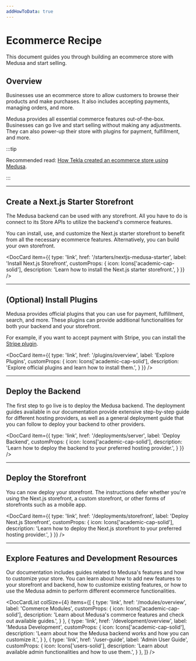 ```yaml
---
addHowToData: true
---
```



# Ecommerce Recipe

This document guides you through building an ecommerce store with Medusa and start selling.

## Overview

Businesses use an ecommerce store to allow customers to browse their products and make purchases. It also includes accepting payments, managing orders, and more.

Medusa provides all essential commerce features out-of-the-box. Businesses can go live and start selling without making any adjustments. They can also power-up their store with plugins for payment, fulfillment, and more.

:::tip

Recommended read: [How Tekla created an ecommerce store using Medusa](https://medusajs.com/blog/tekla-agilo-pos-case/).

:::

<LearningPath pathName="simple-quickstart" />

---

## Create a Next.js Starter Storefront

The Medusa backend can be used with any storefront. All you have to do is connect to its Store APIs to utilize the backend's commerce features.

You can install, use, and customize the Next.js starter storefront to benefit from all the necessary ecommerce features. Alternatively, you can build your own storefront.

<DocCard item={{
  type: 'link',
  href: '/starters/nextjs-medusa-starter',
  label: 'Install Next.js Storefront',
  customProps: {
    icon: Icons['academic-cap-solid'],
    description: 'Learn how to install the Next.js starter storefront.',
  }
}} />

---

## (Optional) Install Plugins

Medusa provides official plugins that you can use for payment, fulfillment, search, and more. These plugins can provide additional functionalities for both your backend and your storefront.

For example, if you want to accept payment with Stripe, you can install the [Stripe plugin](../plugins/payment/stripe.mdx).

<DocCard item={{
  type: 'link',
  href: '/plugins/overview',
  label: 'Explore Plugins',
  customProps: {
    icon: Icons['academic-cap-solid'],
    description: 'Explore official plugins and learn how to install them.',
  }
}} />

---

## Deploy the Backend

The first step to go live is to deploy the Medusa backend. The deployment guides available in our documentation provide extensive step-by-step guide for different hosting providers, as well as a general deployment guide that you can follow to deploy your backend to other providers.

<DocCard item={{
  type: 'link',
  href: '/deployments/server',
  label: 'Deploy Backend',
  customProps: {
    icon: Icons['academic-cap-solid'],
    description: 'Learn how to deploy the backend to your preferred hosting provider.',
  }
}} />

---

## Deploy the Storefront

You can now deploy your storefront. The instructions defer whether you're using the Next.js storefront, a custom storefront, or other forms of storefronts such as a mobile app.

<DocCard item={{
  type: 'link',
  href: '/deployments/storefront',
  label: 'Deploy Next.js Storefront',
  customProps: {
    icon: Icons['academic-cap-solid'],
    description: 'Learn how to deploy the Next.js storefront to your preferred hosting provider.',
  }
}} />

---

## Explore Features and Development Resources

Our documentation includes guides related to Medusa's features and how to customize your store. You can learn about how to add new features to your storefront and backend, how to customize existing features, or how to use the Medusa admin to perform different ecommerce functionalities.

<DocCardList colSize={4} items={[
  {
    type: 'link',
    href: '/modules/overview',
    label: 'Commerce Modules',
    customProps: {
      icon: Icons['academic-cap-solid'],
      description: 'Learn about Medusa\'s commerce features and check out available guides.',
    }
  },
  {
    type: 'link',
    href: '/development/overview',
    label: 'Medusa Development',
    customProps: {
      icon: Icons['academic-cap-solid'],
      description: 'Learn about how the Medusa backend works and how you can customize it.',
    }
  },
  {
    type: 'link',
    href: '/user-guide',
    label: 'Admin User Guide',
    customProps: {
      icon: Icons['users-solid'],
      description: 'Learn about available admin functionalities and how to use them.',
    }
  },
]} />

